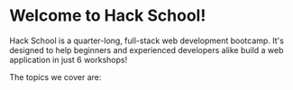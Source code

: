 # Welcome to Hack School!

Hack School is a quarter-long, full-stack web development bootcamp. It's designed to help beginners and experienced developers alike build
a web application in just 6 workshops!

The topics we cover are:

